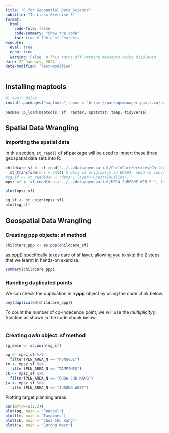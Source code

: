 ```yaml
---
title: "R for Geospatial Data Science"
subtitle: "In-class Exercise 3"
format:
  html:
    code-fold: false
    code-summary: "Show the code"
    toc: true # Table of Contents
execute:
  eval: true
  echo: true
  warning: False  # This turns off warning messages being displayed
date: 22 January, 2024
date-modified: "last-modified"
---
```


## Installing maptools

```r
#| eval: false
install.packages("maptools",repos = "https://packagemanager.posit.co/cran/2023-10-13")
```

```r
pacman::p_load(maptools, sf, raster, spatstat, tmap, tidyverse)
```

## Spatial Data Wrangling

### Importing the spatial data

In this section, `st_read()` of **sf** package will be used to import these three geospatial data sets into R.

```r
childcare_sf <- st_read("../../data/geospatial/ChildCareServices/ChildCareServices.geojson") %>% 
  st_transform(crs = 3414) # Data is originally in WGS84, need to convert
#sg_sf <- st_read(dsn = "data", layer="CoastalOutline")
mpsz_sf <- st_read(dsn ="../../data/geospatial/MP14_SUBZONE_WEB_PL", layer = "MP14_SUBZONE_WEB_PL")
```
```r
plot(mpsz_sf)
```

```r
sg_sf <- st_union(mpsz_sf)
plot(sg_sf)
```

## Geospatial Data Wrangling

### Creating ppp objects: sf method

```r
childcare_ppp <- as.ppp(childcare_sf)
```

as.ppp() specifically takes care of sf layer, allowing you to skip the 2 steps that we learnt in hands-on exercise.

```r
summary(childcare_ppp)
```

### Handling duplicated points

We can check the duplication in a ***ppp*** object by using the code chnk below.

```r
any(duplicated(childcare_ppp))
```

To count the number of co-indecence point, we will use the *multiplicity()* function as shown in the code chunk below.

```r

```

### Creating ***owin*** object: sf method

```r
sg_owin <- as.owin(sg_sf)
```

```r
pg <- mpsz_sf %>% 
  filter(PLN_AREA_N == "PUNGGOL")
tm <- mpsz_sf %>% 
  filter(PLN_AREA_N == "TAMPINES")
ck <- mpsz_sf %>%
  filter(PLN_AREA_N == "CHOA CHU KANG")
jw <- mpsz_sf %>%
  filter(PLN_AREA_N == "JURONG WEST")
```

Plotting target planning areas

```r
par(mfrow=c(2,2))
plot(pg, main = "Punggol")
plot(tm, main = "Tampines")
plot(ck, main = "Choa Chu Kang")
plot(jw, main = "Jurong West")
```